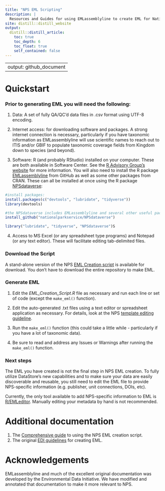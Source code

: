```yaml
---
title: "NPS EML Scripting"
description: |
  Resources and Guides for using EMLassemblyline to create EML for National Park Service data packages
site: distill::distill_website
output:
  distill::distill_article:
    toc: true
    toc_depth: 6
    toc_float: true
    self_contained: false
---
```


---
output: github_document
---

# Quickstart

### Prior to generating EML you will need the following:

1) Data: A set of fully QA/QC'd data files in .csv format using UTF-8 encoding. 

2) Internet access: for downloading software and packages. A strong internet connection is necessary, particularly if you have taxonomic information as EMLassemblyline will use scientific names to reach out to ITIS and/or GBIF to populate taxonomic coverage fields from Kingdom down to species (and beyond).

3) Software: R (and probably RStudio) installed on your computer. These are both available in Software Center. See the [R Advisory Group's website](https://doimspp.sharepoint.com/sites/nps-nrss-imdiv/SitePages/R-Adv.aspx) for more information. You will also need to install the R package [EMLassemblyline](https://github.com/EDIorg/EMLassemblyline) from GitHub as well as some other packages from CRAN. These can all be installed at once using the R package [NPSdataverse](https://nationalparkservice.github.io/NPSdataverse/):

```r
#install packages:
install.packages(c("devtools", "lubridate", "tidyverse"))
library(devtools)

#the NPSdataverse includes EMLassemblyline and several other useful packages:
install_github("nationalparkservice/NPSdataverse")

library("lubridate", "tidyverse", "NPSdataverse")S
```

4) Access to MS Excel (or any spreadsheet type programs) and Notepad (or any text editor). These will facilitate editing tab-delimited files. 

### Download the Script 

A stand-alone version of the NPS [EML Creation script](https://downgit.github.io/#/home?url=https://github.com/nationalparkservice/NPS_EML_Script/blob/main/EML_Creation_Script.R) is available for download. You don't have to download the entire repository to make EML.

### Generate EML

1) Edit the *EML_Creation_Script.R* file as necessary and run each line or set of code (except the `make_eml()` function). 

2) Edit the auto-generated .txt files using a text editor or spreadsheet application as necessary. For details, look at the NPS [template editing guideline](edit_tmplts.html). 

3) Run the `make_eml()` function (this could take a little while - particularly if you have a lot of taxonomic data).

4) Be sure to read and address any Issues or Warnings after running the `make_eml()` function.

### Next steps

The EML you have created is not the final step in NPS EML creation. To fully utilize DataStore's new capabilities and to make sure your data are easily discoverable and reusable, you still need to edit the EML file to provide NPS-specific information (e.g. publisher, unit connections, DOIs, etc). 

Currently, the only tool available to add NPS-specific information to EML is [R/EMLeditor](https://nationalparkservice.github.io/EMLeditor/). Manually editing your metadata by hand is not recommended.

# Additional documentation

1) The [Comprehensive guide](comprehensive_guide.html) to using the NPS EML creation script.
2) The original [EDI guidelines](https://ediorg.github.io/EMLassemblyline/articles/edit_tmplts.html) for creating EML.

# Acknowledgements

EMLassemblyline and much of the excellent original documentation was developed by the Environmental Data Initiative. We have modified and annotated that documentation to make it more relevant to NPS.
